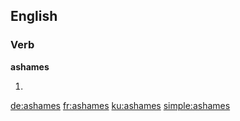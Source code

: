 ==English==

===Verb===
'''ashames'''

# {{third-person singular of|ashame}}

[[de:ashames]]
[[fr:ashames]]
[[ku:ashames]]
[[simple:ashames]]